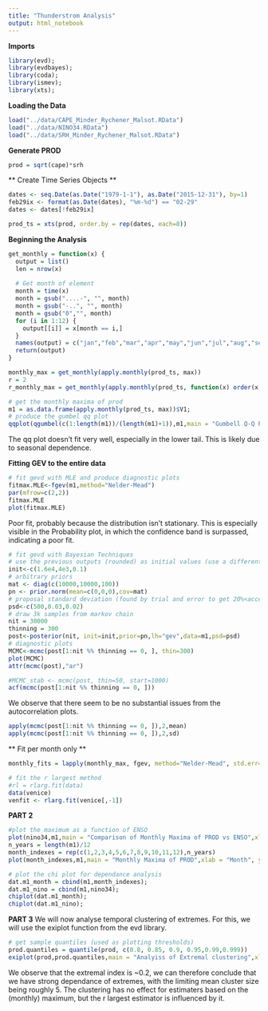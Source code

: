 ```yaml
---
title: "Thunderstrom Analysis"
output: html_notebook
---
```

**Imports**
```r
library(evd); 
library(evdbayes);
library(coda);
library(ismev);
library(xts);

```


**Loading the Data**

```r
load("../data/CAPE_Minder_Rychener_Malsot.RData")
load("../data/NINO34.RData")
load("../data/SRH_Minder_Rychener_Malsot.RData")
```

**Generate PROD**
```r
prod = sqrt(cape)*srh
```




** Create Time Series Objects **
```r
dates <- seq.Date(as.Date("1979-1-1"), as.Date("2015-12-31"), by=1)
feb29ix <- format(as.Date(dates), "%m-%d") == "02-29"
dates <- dates[!feb29ix]

prod_ts = xts(prod, order.by = rep(dates, each=8))
```



**Beginning the Analysis**
```r
get_monthly = function(x) {
  output = list()
  len = nrow(x)
  
  # Get month of element
  month = time(x)
  month = gsub("....-", "", month)
  month = gsub("-..", "", month)
  month = gsub("0","", month)
  for (i in 1:12) {
    output[[i]] = x[month == i,]
  }
  names(output) = c("jan","feb","mar","apr","may","jun","jul","aug","sep","oct","nov","dec")
  return(output)
}

monthly_max = get_monthly(apply.monthly(prod_ts, max))
r = 2
r_monthly_max = get_monthly(apply.monthly(prod_ts, function(x) order(x, decreasing=T)[1:r]))
```


```r
# get the monthly maxima of prod
m1 = as.data.frame(apply.monthly(prod_ts, max))$V1;
# produce the gumbel qq plot
qqplot(qgumbel(c(1:length(m1))/(length(m1)+1)),m1,main = "Gumbell Q-Q Plot",xlab = "Theoretical Quantiles", ylab = "Sample Quantiles") ;
```
The qq plot doesn't fit very well, especially in the lower tail. This is likely due
to seasonal dependence.

**Fitting GEV to the entire data**
```r
# fit gevd with MLE and produce diagnostic plots
fitmax.MLE<-fgev(m1,method="Nelder-Mead")
par(mfrow=c(2,2))
fitmax.MLE
plot(fitmax.MLE)
```
Poor fit, probably because the distribution isn't stationary. This is especially 
visible in the Probability plot, in which the confidence band is surpassed, 
indicating a poor fit.


```r
# fit gevd with Bayesian Techniques
# use the previous outputs (rounded) as initial values (use a different shape)
init<-c(1.6e4,4e3,0.1)
# arbitrary priors
mat <- diag(c(10000,10000,100)) 
pn <- prior.norm(mean=c(0,0,0),cov=mat)
# proposal standard deviation (found by trial and error to get 20%<acceptance rate<40%)
psd<-c(500,0.03,0.02)
# draw 3k samples from markov chain
nit = 30000
thinning = 300
post<-posterior(nit, init=init,prior=pn,lh="gev",data=m1,psd=psd)
# diagnostic plots
MCMC<-mcmc(post[1:nit %% thinning == 0, ], thin=300) 
plot(MCMC) 
attr(mcmc(post),"ar")

```


```r
#MCMC_stab <- mcmc(post, thin=50, start=1000)
acf(mcmc(post[1:nit %% thinning == 0, ]))
```
We observe that there seem to be no substantial issues from the autocorrelation 
plots. 

```r
apply(mcmc(post[1:nit %% thinning == 0, ]),2,mean)
apply(mcmc(post[1:nit %% thinning == 0, ]),2,sd)

```

** Fit per month only **
```r
monthly_fits = lapply(monthly_max, fgev, method="Nelder-Mead", std.err=FALSE)
```




```r
# fit the r largest method
#rl = rlarg.fit(data)
data(venice)
venfit <- rlarg.fit(venice[,-1])
```


**PART 2**
```r
#plot the maximum as a function of ENSO
plot(nino34,m1,main = "Comparison of Monthly Maxima of PROD vs ENSO",xlab = "ENSO", ylab = "Monthly Maxima of PROD")
n_years = length(m1)/12
month_indexes = rep(c(1,2,3,4,5,6,7,8,9,10,11,12),n_years)
plot(month_indexes,m1,main = "Monthly Maxima of PROD",xlab = "Month", ylab = "Monthly Maxima of PROD")
```
```r
# plot the chi plot for dependance analysis
dat.m1_month = cbind(m1,month_indexes);
dat.m1_nino = cbind(m1,nino34);
chiplot(dat.m1_month);
chiplot(dat.m1_nino);
```



**PART 3**
We will now analyse temporal clustering of extremes. For this, we will use the exiplot function from the evd library.

```r
# get sample quantiles (used as plotting thresholds)
prod.quantiles = quantile(prod, c(0.8, 0.85, 0.9, 0.95,0.99,0.999))
exiplot(prod,prod.quantiles,main = "Analyiss of Extremal clustering",xlab = "Threshold", ylab = "Extremal Index")
```

We observe that the extremal index is ~0.2, we can therefore conclude that we have strong dependance of extremes, with the limiting mean cluster size being roughly 5. The clustering has no effect for estimaters based on the (monthly) maximum, but the r largest estimator is influenced by it.
